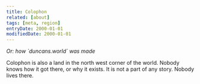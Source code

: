 ```yaml
---
title: Colophon
related: [about]
tags: [meta, region]
entryDate: 2000-01-01
modifiedDate: 2000-01-01
---
```


_Or: how \`duncans.world\` was made_

Colophon is also a land in the north west corner of the world. Nobody knows how it got there, or why it exists. It is not a part of any story. Nobody lives there.